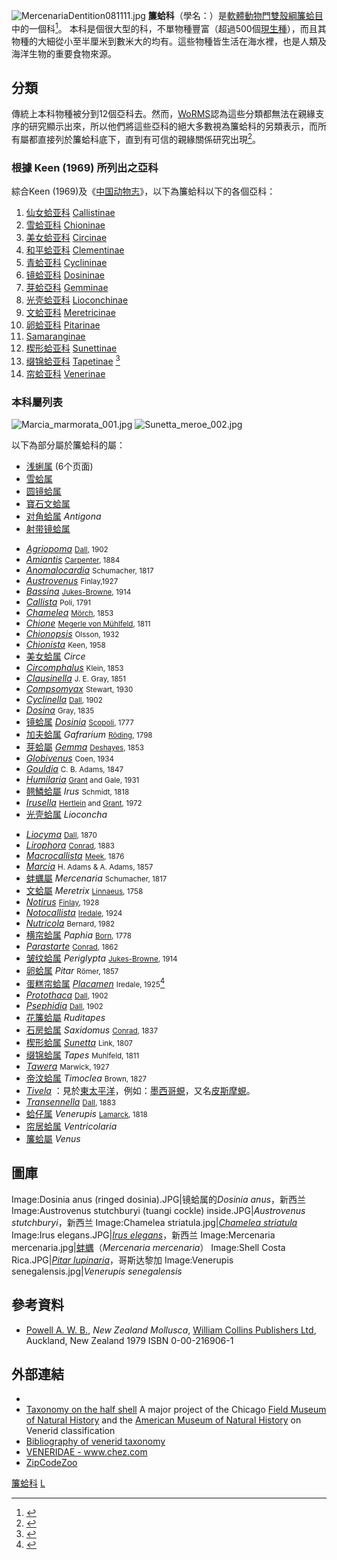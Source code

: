{{Automatic taxobox
| image = Venus verrucosa.jpg
| image_width = 175px
| image_caption = ''[[Venus_verrucosa|Venus verrucosa]]''的兩片完整的外殼 
| taxon = Veneridae
| authority = [[Constantine_Samuel_Rafinesque-Schmaltz|Rafinesque]], 1815
| subdivision_ranks = [[屬_(生物)|屬]]
| subdivision = [[#分類|見內文]]
}}

[[File:MercenariaDentition081111.jpg|thumb]]
'''簾蛤科'''（學名：{{lang|la|Veneridae}}）是[[軟體動物門|軟體動物門]][[雙殼綱|雙殼綱]][[簾蛤目|簾蛤目]]中的一個科<ref>{{cite web |url=http://www.zoology.csdb.cn/page/showTreeMap.vpage?uri=cnfauna.tableTaxa&id={8D13CF5E-F9F3-49C5-B313-4E9C300D8614} |title=帘蛤科:Veneridae |publisher=[[科学数据库|科学数据库]]-[[中国动物主题数据库|中国动物主题数据库]] |access-date=2014-12-14 |language=zh-hans }}</ref>。
本科是個很大型的科，不單物種豐富（超過500個[[現生種|現生種]]），而且其物種的大細從小至半厘米到數米大的均有。這些物種皆生活在海水裡，也是人類及海洋生物的重要食物來源。

==分類==
傳統上本科物種被分到12個亞科去{{r|zgdwz|page1=iii-vii}}。然而，[[WoRMS|WoRMS]]認為這些分類都無法在親緣支序的研究顯示出來，所以他們將這些亞科的絕大多數視為簾蛤科的另類表示，而所有屬都直接列於簾蛤科底下，直到有可信的親緣關係研究出現<ref name="WoRMS_GS">{{cite web |url=http://www.marinespecies.org/aphia.php?p=notes&id=165712 |title=Veneridae: Classification |date=2010-07-10 |access-date=2017-08-14 |last=Gofas |first=Serge |archive-date=2020-03-04 |archive-url=https://web.archive.org/web/20200304070154/http://www.marinespecies.org/aphia.php?p=notes&id=165712 |dead-url=no }}</ref>。

===根據 Keen (1969) 所列出之亞科===
綜合Keen (1969){{r|Keen 1969|page1=670–690}}及《[[中国动物志|中国动物志]]》{{r|zgdwz|page1=iii-vii}}，以下為簾蛤科以下的各個亞科：
# [[仙女蛤亚科|仙女蛤亚科]] [[Callistinae|Callistinae]] {{small|Nordsieck, 1969}}
# [[雪蛤亚科|雪蛤亚科]] [[Chioninae|Chioninae]] {{small|Frizzell, 1936}}
# [[美女蛤亚科|美女蛤亚科]] [[Circinae|Circinae]] {{small|Dall, 1898}}
# [[和平蛤亚科|和平蛤亚科]] [[Clementinae|Clementinae]] {{small|Frizzell, 1936}}
# [[青蛤亚科|青蛤亚科]] [[Cyclininae|Cyclininae]] {{small|Frizzell, 1936}}
# [[镜蛤亚科|镜蛤亚科]] [[Dosininae|Dosininae]] {{small|Deshayes, 1853}}
# [[芽蛤亞科|芽蛤亞科]] [[Gemminae|Gemminae]]
# [[光壳蛤亚科|光壳蛤亚科]] [[Lioconchinae|Lioconchinae]] {{small|Iredale & McMichael, 1962}}
# [[文蛤亚科|文蛤亚科]] [[Meretricinae|Meretricinae]] {{small|Fischer, 1887}}
# [[卵蛤亚科|卵蛤亚科]] [[Pitarinae|Pitarinae]] {{small|Stewart, 1930}}
# [[Samaranginae|Samaranginae]]
# [[楔形蛤亚科|楔形蛤亚科]] [[Sunettinae|Sunettinae]] {{small|Stoliczka, 1870}}
# [[缀锦蛤亚科|缀锦蛤亚科]] [[Tapetinae|Tapetinae]] {{small|H. A. Adams, 1857}}<ref>{{cite web |url=http://www.bioinfo.cn/db05/BjdwSpecies.php?action=view&id=26132 |title=翘鳞蛤 |language=zh-hans |deadurl=yes |archiveurl=https://web.archive.org/web/20131203122335/http://www.bioinfo.cn/db05/BjdwSpecies.php?action=view&id=26132 |archivedate=2013-12-03 }}</ref>
# [[帘蛤亚科|帘蛤亚科]] [[Venerinae|Venerinae]] {{small|Refinesqus, 1815}}

===本科屬列表===
[[File:Marcia_marmorata_001.jpg|thumb]]
[[File:Sunetta_meroe_002.jpg|thumb]]
{{col-begin|width=auto}}
{{col-break}}

以下為部分屬於簾蛤科的屬：
* [[浅蜊属|浅蜊属]] (6个页面)
* [[雪蛤属|雪蛤属]]
* [[圆镜蛤属|圆镜蛤属]]
* [[寶石文蛤属|寶石文蛤属]]
* [[对角蛤属|对角蛤属]] ''Antigona'' {{small|Schumacher, 1817}}{{r|zgdwz|page1=58}}
* [[射带镜蛤属|射带镜蛤属]]

* ''[[Agriopoma|Agriopoma]]'' <small>[[W._H._Dall|Dall]], 1902</small>
* ''[[Amiantis|Amiantis]]'' <small>[[Phillip_Pearsall_Carpenter|Carpenter]], 1884</small>
* ''[[Anomalocardia|Anomalocardia]]'' <small>Schumacher, 1817</small>
* ''[[Austrovenus|Austrovenus]]'' <small>Finlay,1927</small>
* ''[[Bassina|Bassina]]'' <small>[[Alfred_John_Jukes-Browne|Jukes-Browne]], 1914</small>
* ''[[Callista_(genus)|Callista]]'' <small>Poli, 1791</small>
* ''[[Chamelea|Chamelea]]'' <small>[[Otto_Andreas_Lowson_Mörch|Mörch]], 1853</small>
* ''[[Chione_(bivalve)|Chione]]'' <small>[[Johann_Carl_Megerle_von_Mühlfeld|Megerle von Mühlfeld]], 1811</small>
* ''[[Chionopsis|Chionopsis]]'' <small>Olsson, 1932</small>
* ''[[Chionista|Chionista]]'' <small>Keen, 1958</small>
* [[美女蛤属|美女蛤属]] ''Circe''
* ''[[Circomphalus|Circomphalus]]'' <small>Klein, 1853</small>
* ''[[Clausinella|Clausinella]]'' <small>J. E. Gray, 1851</small>
* ''[[Compsomyax|Compsomyax]]'' <small>Stewart, 1930</small>
* ''[[Cyclinella|Cyclinella]]'' <small>[[W._H._Dall|Dall]], 1902</small>
* ''[[Dosina|Dosina]]'' <small>Gray, 1835</small>
* [[镜蛤属|镜蛤属]] ''[[Dosinia|Dosinia]]'' <small>[[Giovanni_Antonio_Scopoli|Scopoli]], 1777</small>
* [[加夫蛤属|加夫蛤属]] ''Gafrarium'' <small>[[Peter_Friedrich_Röding|Röding]], 1798</small>
* [[芽蛤屬|芽蛤屬]] ''[[Gemma|Gemma]]'' <small>[[Gérard_Paul_Deshayes|Deshayes]], 1853</small>
* ''[[Globivenus|Globivenus]]'' <small>Coen, 1934</small>
* ''[[Gouldia|Gouldia]]'' <small>C. B. Adams, 1847</small>
* ''[[Humilaria|Humilaria]]'' <small>[[Ulysses_S._Grant_IV|Grant]] and Gale, 1931</small>
* [[翹鱗蛤屬|翹鱗蛤屬]] ''Irus'' <small>Schmidt, 1818</small>
* ''[[Irusella|Irusella]]'' <small>[[Leo_George_Hertlein|Hertlein]] and [[Ulysses_S._Grant_IV|Grant]], 1972</small>
* [[光壳蛤属|光壳蛤属]] ''Lioconcha'' {{small|Mörch, 1853}}
{{col-break}}
* ''[[Liocyma|Liocyma]]'' <small>[[W._H._Dall|Dall]], 1870</small>
* ''[[Lirophora|Lirophora]]'' <small>[[Timothy_Abbott_Conrad|Conrad]], 1883</small>
* ''[[Macrocallista|Macrocallista]]'' <small>[[Fielding_Bradford_Meek|Meek]], 1876</small>
* ''[[Marcia_(genus)|Marcia]]'' <small>H. Adams & A. Adams, 1857</small>
* [[蚌蠣屬|蚌蠣屬]] ''Mercenaria'' <small>Schumacher, 1817</small>
* [[文蛤屬|文蛤屬]] ''Meretrix'' <small>[[Linnaeus|Linnaeus]], 1758</small>
* ''[[Notirus|Notirus]]'' <small>[[Harold_John_Finlay|Finlay]], 1928</small>
* ''[[Notocallista|Notocallista]]'' <small>[[Tom_Iredale|Iredale]], 1924</small>
* ''[[Nutricola|Nutricola]]'' <small>Bernard, 1982</small>
* [[横帘蛤属|横帘蛤属]] ''Paphia'' <small>[[Ignaz_von_Born|Born]], 1778</small>
* ''[[Parastarte|Parastarte]]'' <small>[[Timothy_Abbott_Conrad|Conrad]], 1862</small>
* [[皱纹蛤属|皱纹蛤属]] ''Periglypta'' <small>[[Alfred_John_Jukes-Browne|Jukes-Browne]], 1914</small>{{r|zgdwz|page1=60}}
* [[卵蛤属|卵蛤属]] ''Pitar'' <small>Römer, 1857</small>
* [[蛋糕帘蛤属|蛋糕帘蛤属]] ''[[Placamen|Placamen]]'' <small>Iredale, 1925</small><ref name="WoRMS_206656">{{WoRMS |id=206656 |title=''Placamen'' Iredale, 1925 |db=MolluscaBase |date=2019-08-12 |access-date=2020-06-09 }}</ref>
* ''[[Protothaca|Protothaca]]'' <small>[[W._H._Dall|Dall]], 1902</small>
* ''[[Psephidia|Psephidia]]'' <small>[[W._H._Dall|Dall]], 1902</small>
* [[花簾蛤屬|花簾蛤屬]] ''Ruditapes''
* [[石房蛤属|石房蛤属]] ''Saxidomus'' <small>[[Timothy_Abbott_Conrad|Conrad]], 1837</small>
* [[楔形蛤属|楔形蛤属]] ''[[Sunetta|Sunetta]]'' <small>Link, 1807</small>
* [[缀锦蛤属|缀锦蛤属]] ''Tapes'' <small>Muhlfeld, 1811</small>
* ''[[Tawera|Tawera]]'' <small>Marwick, 1927</small>
* [[帝汶蛤属|帝汶蛤属]] ''Timoclea'' <small>Brown, 1827</small>
* ''[[Tivela|Tivela]]'' {{small|Link, 1807}}：見於[[東太平洋|東太平洋]]，例如：[[墨西哥蜆|墨西哥蜆]]，又名[[皮斯摩蜆|皮斯摩蜆]]。
* ''[[Transennella|Transennella]]'' <small>[[W._H._Dall|Dall]], 1883</small>
* [[蛤仔属|蛤仔属]] ''Venerupis'' <small>[[Lamarck|Lamarck]], 1818</small>
* [[帘居蛤属|帘居蛤属]] ''Ventricolaria'' {{small|Keen，1954}}{{r|zgdwz|page1=54}}
* [[簾蛤屬|簾蛤屬]] ''Venus'' {{small|[[卡尔·林奈|Linnaeus]], 1758}}{{r|zgdwz|page1=54}}
{{col-end}}

==圖庫==
<gallery>
Image:Dosinia anus (ringed dosinia).JPG|镜蛤属的''Dosinia anus''，新西兰
Image:Austrovenus stutchburyi (tuangi cockle) inside.JPG|''Austrovenus stutchburyi''，新西兰
Image:Chamelea striatula.jpg|''[[Chamelea_striatula|Chamelea striatula]]''
Image:Irus elegans.JPG|''[[Irus_elegans|Irus elegans]]''，新西兰
Image:Mercenaria mercenaria.jpg|[[蚌蠣|蚌蠣]]（''Mercenaria mercenaria''）
Image:Shell Costa Rica.JPG|''[[Pitar_lupinaria|Pitar lupinaria]]''，哥斯达黎加
Image:Venerupis senegalensis.jpg|''Venerupis senegalensis''
</gallery>

==參考資料==
{{reflist|refs=
<ref name="Keen 1969">{{cite book
 |last=Keen |first=A. M. |year=1969
 |chapter=Mollusca: Superfamily Veneracea
 |editors=Leslie Reginald Cox et al.
 |title={{tsl|en|Treatise on Invertebrate Paleontology|無脊椎古生物論文集|Treatise on Invertebrate Paleontology}}
 |volume=Part N [Bivalvia], 6, vols. 1 and 2: xxxvii + 952 pp.
 |journal=Raymond C. Moore, ed., 
 |location=Lawrence, Kansas, United States
 |publisher=Geological Society of America & University of Kansas 
 |language=en}}</ref>
<ref name="zgdwz">{{shelldoc/莊啟謙2001}}</ref>
}}
* [[Arthur_William_Baden_Powell|Powell A. W. B.]], ''New Zealand Mollusca'', [[HarperCollins|William Collins Publishers Ltd]], Auckland, New Zealand 1979 ISBN 0-00-216906-1

==外部連結==
{{commonscat|Veneridae}}
*{{Wikispecies-inline|Veneridae}}
* [https://web.archive.org/web/20060315221010/http://peet.fmnh.org/ Taxonomy on the half shell] A major project of the Chicago [[Field_Museum_of_Natural_History|Field Museum of Natural History]] and the [[American_Museum_of_Natural_History|American Museum of Natural History]] on Venerid classification
* [https://web.archive.org/web/20060717124821/http://peet.fmnh.org/BibliographyA_C.html Bibliography of venerid taxonomy]
* [http://www.chez.com/malacos/htm/R48.HTM VENERIDAE - www.chez.com] {{Wayback|url=http://www.chez.com/malacos/htm/R48.HTM |date=20080620011753 }}
* [https://web.archive.org/web/20120531194218/http://zipcodezoo.com/Animals/r/ruditapes_largillierti/ ZipCodeZoo]

{{Taxonbar}}

[[Category:簾蛤科|]]
[[Category:簾蛤目|L]]